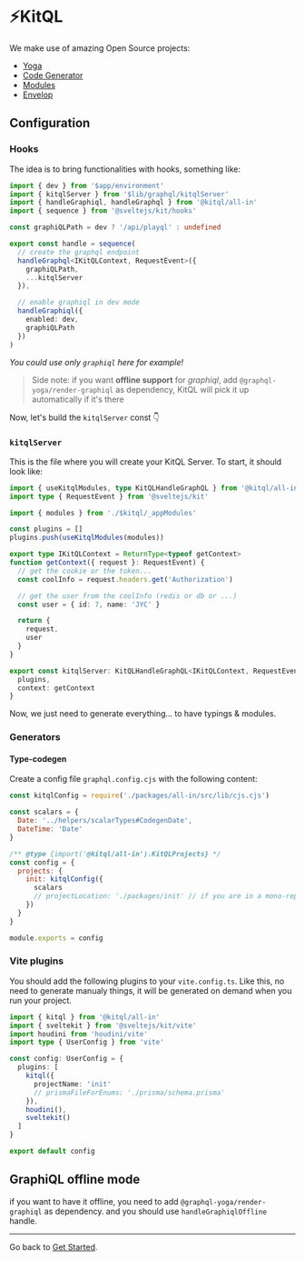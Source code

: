 
# ⚡KitQL

We make use of amazing Open Source projects:

- [Yoga](https://www.graphql-yoga.com/)
- [Code Generator](https://www.graphql-code-generator.com/)
- [Modules](https://www.graphql-modules.com/)
- [Envelop](https://www.envelop.dev/)

## Configuration

### Hooks

The idea is to bring functionalities with hooks, something like:

```ts filename="hooks.server.ts"
import { dev } from '$app/environment'
import { kitqlServer } from '$lib/graphql/kitqlServer'
import { handleGraphiql, handleGraphql } from '@kitql/all-in'
import { sequence } from '@sveltejs/kit/hooks'

const graphiQLPath = dev ? '/api/playql' : undefined

export const handle = sequence(
  // create the graphql endpoint
  handleGraphql<IKitQLContext, RequestEvent>({
    graphiQLPath,
    ...kitqlServer
  }),

  // enable graphiql in dev mode
  handleGraphiql({
    enabled: dev,
    graphiQLPath
  })
)
```

_You could use only `graphiql` here for example!_

> Side note: if you want **offline support** for _graphiql_, add `@graphql-yoga/render-graphiql` as
> dependency, KitQL will pick it up automatically if it's there

Now, let's build the `kitqlServer` const 👇

### `kitqlServer`

This is the file where you will create your KitQL Server. To start, it should look like:

```ts filename="src/lib/graphql/kitqlServer.ts"
import { useKitqlModules, type KitQLHandleGraphQL } from '@kitql/all-in'
import type { RequestEvent } from '@sveltejs/kit'

import { modules } from './$kitql/_appModules'

const plugins = []
plugins.push(useKitqlModules(modules))

export type IKitQLContext = ReturnType<typeof getContext>
function getContext({ request }: RequestEvent) {
  // get the cookie or the token...
  const coolInfo = request.headers.get('Authorization')

  // get the user from the coolInfo (redis or db or ...)
  const user = { id: 7, name: 'JYC' }

  return {
    request,
    user
  }
}

export const kitqlServer: KitQLHandleGraphQL<IKitQLContext, RequestEvent> = {
  plugins,
  context: getContext
}
```

Now, we just need to generate everything... to have typings & modules.

### Generators

#### Type-codegen

Create a config file `graphql.config.cjs` with the following content:

```js filename="graphql.config.cjs"
const kitqlConfig = require('./packages/all-in/src/lib/cjs.cjs')

const scalars = {
  Date: '../helpers/scalarTypes#CodegenDate',
  DateTime: 'Date'
}

/** @type {import('@kitql/all-in').KitQLProjects} */
const config = {
  projects: {
    init: kitqlConfig({
      scalars
      // projectLocation: './packages/init' // if you are in a mono-repo
    })
  }
}

module.exports = config
```

### Vite plugins

You should add the following plugins to your `vite.config.ts`. Like this, no need to generate
manualy things, it will be generated on demand when you run your project.

```ts filename="vite.config.ts"
import { kitql } from '@kitql/all-in'
import { sveltekit } from '@sveltejs/kit/vite'
import houdini from 'houdini/vite'
import type { UserConfig } from 'vite'

const config: UserConfig = {
  plugins: [
    kitql({
      projectName: 'init'
      // prismaFileForEnums: './prisma/schema.prisma'
    }),
    houdini(),
    sveltekit()
  ]
}

export default config
```

## GraphiQL offline mode

if you want to have it offline, you need to add `@graphql-yoga/render-graphiql` as dependency. and
you should use `handleGraphiqlOffline` handle.

<hr />

Go back to [Get Started](/docs/all-in).
